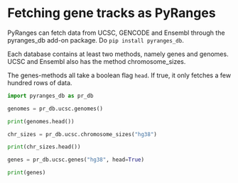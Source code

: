 # Fetching gene tracks as PyRanges

PyRanges can fetch data from UCSC, GENCODE and Ensembl through the pyranges_db add-on package.
Do `pip install pyranges_db`.

Each database contains at least two methods, namely genes and genomes. UCSC and
Ensembl also has the method chromosome_sizes.

The genes-methods all take a boolean flag `head`. If true, it only fetches a few hundred rows of data.

```python
import pyranges_db as pr_db

genomes = pr_db.ucsc.genomes()

print(genomes.head())

chr_sizes = pr_db.ucsc.chromosome_sizes("hg38")

print(chr_sizes.head())

genes = pr_db.ucsc.genes("hg38", head=True)

print(genes)
```
